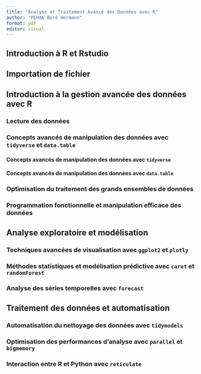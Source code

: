 ```yaml
---
title: "Analyse et Traitement Avancé des Données avec R"
author: "PEHAN Boré Hermann"
format: pdf
editor: visual
---
```


## Introduction à R et Rstudio

## Importation de fichier

## Introduction à la gestion avancée des données avec R

### Lecture des données

### Concepts avancés de manipulation des données avec `tidyverse` et `data.table`

#### Concepts avancés de manipulation des données avec `tidyverse`

#### Concepts avancés de manipulation des données avec `data.table`

### Optimisation du traitement des grands ensembles de données

### Programmation fonctionnelle et manipulation efficace des données

## Analyse exploratoire et modélisation

### Techniques avancées de visualisation avec `ggplot2` et `plotly`

### Méthodes statistiques et modélisation prédictive avec `caret` et `randomForest`

### Analyse des séries temporelles avec `forecast`

## Traitement des données et automatisation

### Automatisation du nettoyage des données avec `tidymodels`

### Optimisation des performances d’analyse avec `parallel` et `bigmemory`

### Interaction entre R et Python avec `reticulate`

